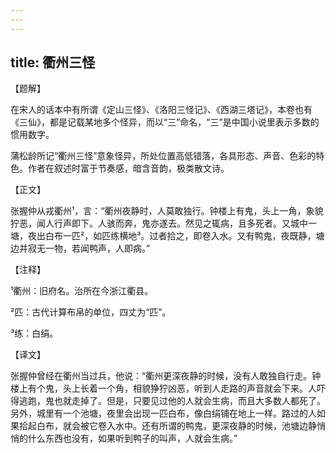 ```yaml
---
---
---
```

title: 衢州三怪
---




【题解】


在宋人的话本中有所谓《定山三怪》、《洛阳三怪记》、《西湖三塔记》，本卷也有《三仙》，都是记载某地多个怪异，而以“三”命名，“三”是中国小说里表示多数的惯用数字。

蒲松龄所记“衢州三怪”意象怪异，所处位置高低错落，各具形态、声音、色彩的特色。作者在叙述时富于节奏感，暗含音韵，极类散文诗。


【正文】

张握仲从戎衢州¹，言：“衢州夜静时，人莫敢独行。钟楼上有鬼，头上一角，象貌狞恶，闻人行声即下。人骇而奔，鬼亦遂去。然见之辄病，且多死者。又城中一塘，夜出白布一匹²，如匹练横地³。过者拾之，即卷入水。又有鸭鬼，夜既静，塘边并寂无一物，若闻鸭声，人即病。”

【注释】


¹衢州：旧府名。治所在今浙江衢县。

²匹：古代计算布帛的单位，四丈为“匹”。

³练：白绢。





【译文】


张握仲曾经在衢州当过兵，他说：“衢州更深夜静的时候，没有人敢独自行走。钟楼上有个鬼，头上长着一个角，相貌狰狞凶恶，听到人走路的声音就会下来。人吓得逃跑，鬼也就走掉了。但是，只要见过他的人就会生病，而且大多数人都死了。另外，城里有一个池塘，夜里会出现一匹白布，像白绢铺在地上一样。路过的人如果拾起白布，就会被它卷入水中。还有所谓的鸭鬼，更深夜静的时候，池塘边静悄悄的什么东西也没有，如果听到鸭子的叫声，人就会生病。”
